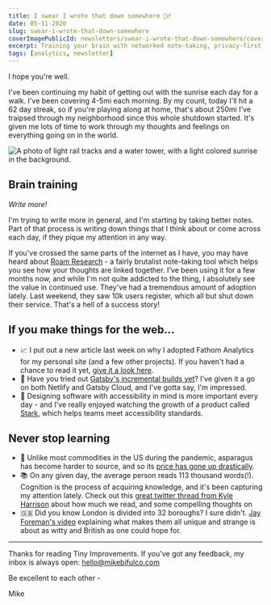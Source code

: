 ```yaml
---
title: I swear I wrote that down somewhere 🤦‍♂️
date: 05-11-2020
slug: swear-i-wrote-that-down-somewhere
coverImagePublicId: newsletters/swear-i-wrote-that-down-somewhere/cover
excerpt: Training your brain with networked note-taking, privacy-first analytics for websites, expensive asparagus, speed reading and retention.
tags: [analytics, newsletter]
---
```


I hope you're well.

I've been continuing my habit of getting out with the sunrise each day for a walk. I've been covering 4-5mi each morning. By my count, today I'll hit a 62 day streak, so if you're playing along at home, that's about 250mi I've traipsed through my neighborhood since this whole shutdown started. It's given me lots of time to work through my thoughts and feelings on everything going on in the world.​

<Image
  publicId="newsletters/swear-i-wrote-that-down-somewhere/cover"
  alt="A photo of light rail tracks and a water tower, with a light colored sunrise in the background."
  caption="A shot from a recent morning stroll, in Charlotte NC's South End district"
/>

## Brain training

_Write more!_

I'm trying to write more in general, and I'm starting by taking better notes. Part of that process is writing down things that I think about or come across each day, if they pique my attention in any way.

If you've crossed the same parts of the internet as I have, you may have heard about [Roam Research](https://roamresearch.com/) - a fairly brutalist note-taking tool which helps you see how your thoughts are linked together. I've been using it for a few months now, and while I'm not quite addicted to the thing, I absolutely see the value in continued use. They've had a tremendous amount of adoption lately. Last weekend, they saw 10k users register, which all but shut down their service. That's a hell of a success story!

## If you make things for the web...

- 📈 I put out a new article last week on why I adopted Fathom Analytics for my personal site (and a few other projects). If you haven't had a chance to read it yet, [give it a look here](https://www.mikebifulco.com/posts/why-fathom-analytics).
- 🔨 Have you tried out [Gatsby's incremental builds yet](https://www.gatsbyjs.com/docs/incremental-builds/)? I've given it a go on both Netlify and Gatsby Cloud, and I've gotta say, I'm impressed.
- 🎨 Designing software with accessibility in mind is more important every day - and I've really enjoyed watching the growth of a product called [Stark](https://www.getstark.co/), which helps teams meet accessibility standards.

## Never stop learning

- 🥬 Unlike most commodities in the US during the pandemic, asparagus has become harder to source, and so its [price has gone up drastically](https://www.upi.com/Top_News/US/2020/05/07/Asparagus-price-bucks-norm-spikes-during-coronavirus-pandemic/5101588800054/).
- 📚 On any given day, the average person reads 113 thousand words(!). Cognition is the process of acquiring knowledge, and it's been capturing my attention lately. Check out this [great twitter thread from Kyle Harrison](https://twitter.com/kwharrison13/status/1257817073868107776) about how much we read, and some compelling thoughts on
- 🇬🇧 Did you know London is divided into 32 boroughs? I sure didn't. [Jay Foreman's video](https://www.youtube.com/watch?v=_T_0FYHn0I0) explaining what makes them all unique and strange is about as witty and British as one could hope for.

<hr />

Thanks for reading Tiny Improvements. If you've got any feedback, my inbox is always open: [hello@mikebifulco.com​](mailto:hello@mikebifulco.com)

Be excellent to each other -

Mike
